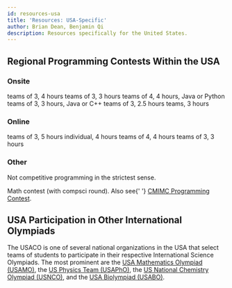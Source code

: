 ```yaml
---
id: resources-usa
title: 'Resources: USA-Specific'
author: Brian Dean, Benjamin Qi
description: Resources specifically for the United States.
---
```


<!-- <Warning>

These links are provided for convenience only; USACO does not officially endorse or promote any of these sites or programs.

</Warning> -->

## Regional Programming Contests Within the USA

<!-- This list is surely quite incomplete -- if you run or know about other regional programming contests in the USA please email bcdean@clemson.edu to let us know to include a link to your contest!
 -->

### Onsite

<Resources>
	<Resource
		source="University of Central Florida"
		title="HSPT"
		url="https://hspt.ucfprogrammingteam.org/index.php/hspt/this-year-s-tournament"
	>
		teams of 3, 4 hours
	</Resource>
	<Resource
		source="Cornell"
		title="HSPC"
		url="https://www.cs.cornell.edu/events/cornell-high-school-programming-contest"
	>
		teams of 3, 3 hours
	</Resource>
	<Resource
		source="University of Pensylvania"
		title="PClassic"
		url="http://pclassic.org"
	>
		teams of 4, 4 hours, Java or Python
	</Resource>
	<Resource
		source="UT Dallas"
		title="Battle of the Brains"
		url="https://www.utdallas.edu/k12/hs-contest/"
	>
		teams of 3, 3 hours, Java or C++
	</Resource>
	<Resource
		source="Lockheed Martin"
		title="Code Quest"
		url="https://www.lockheedmartin.com/en-us/who-we-are/communities/codequest/code-quest-registration.html"
	>
		teams of 3, 2.5 hours
	</Resource>
	<Resource
		source="Hewlett-Packard"
		title="CodeWars"
		url="http://www.hpcodewars.org/"
	>
		teams, 3 hours
	</Resource>
</Resources>

<!-- <a href="https://cornell-hspc19.kattis.com/problems">2019 problems</a> -->

### Online

<Resources>
	<Resource
		source="Virginia Tech"
		title="HSPC"
		url="https://icpc.cs.vt.edu/#/hscontest2017"
	>
		teams of 3, 5 hours
	</Resource>
	<Resource
		source="University of Central Florida"
		title="HSPT Online"
		url="https://hspt.ucfprogrammingteam.org/index.php/hspt-online-edition"
	>
		individual, 4 hours
	</Resource>
	<Resource
		source="Montgomery Blair HS"
		title="mBIT"
		url="https://mbit.mbhs.edu/"
	>
		teams of 4, 4 hours
	</Resource>
	<Resource source="Lexington HS" title="LIT" url="https://lit.lhsmathcs.org/">
		teams of 3, 3 hours
	</Resource>
</Resources>

<!-- past problems on <a href="https://icpc.cs.vt.edu/#/hscontest2017">Kattis</a> -->

### Other

Not competitive programming in the strictest sense.

<Resources>
	<Resource
		source="Carnegie Mellon"
		title="CMIMC"
		url="https://cmimc-official.herokuapp.com/"
	>
		Math contest (with compsci round). Also see{' '}
		<a href="https://cmimcprogramming.org">CMIMC Programming Contest</a>.
	</Resource>
</Resources>

<!--
## Other Camps and Courses in the USA

There are of course many different computing camps and programs available for high-school students in different regions of the USA, but not so many tend to focus on algorithmic problem-solving. Some notable examples of programs that do focus on algorithmic problem solving include a new 2-week summer programming training camp for high-school students at the University of Central Florida, aimed at students who want to excel in programming contests like the USACO ([details](http://siucf.cs.ucf.edu/programming-competition-overview/)). In the Orange County Area (also in the Bay Area and online), [Star League](https://starleague.us/index.php/courses/a-star-computer-sciences), in the Bay Area, [Alpha Star Academy](https://alphastar.academy/) and [Ascende Learning](https://ascendelearning.com/), and in Northern Virginia, [Absolute Academy](https://www.absoluteacademy.net/) offer courses based on the USACO curriculum. Prof. Rajiv Gandhi organizes a [Program on Algorithmic Thinking](http://algorithmicthinking.org/) at Princeton University that provides summer program for high-school students interested in theoretical computer science. The [KTBYTE](https://www.ktbyte.com/) program offers relevant classes in Massachusetts and also online. An organization called "Stem Ivy" offers online [courses](http://usacocoach.com) geared towards USACO training.
 -->

## USA Participation in Other International Olympiads

The USACO is one of several national organizations in the USA that select teams of students to participate in their respective International Science Olympiads. The most prominent are the [USA Mathematics Olympiad (USAMO)](http://amc.maa.org/usamo/usamo.shtml), the [US Physics Team (USAPhO)](http://www.aapt.org/physicsteam/program.cfm), the [US National Chemistry Olympiad (USNCO)](https://www.acs.org/content/acs/en/education/students/highschool/olympiad.html), and the [USA Biolympiad (USABO)](http://www.usabo-trc.org).

